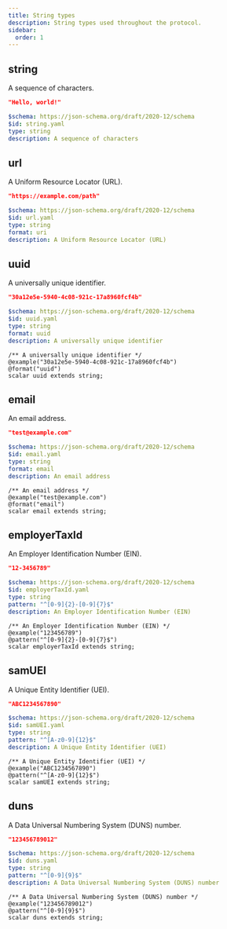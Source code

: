 ```yaml
---
title: String types
description: String types used throughout the protocol.
sidebar:
  order: 1
---
```



## string

A sequence of characters.

<Tabs>
  <TabItem label="Example">

```json
"Hello, world!"
```

  </TabItem>

  <TabItem label="JSON Schema">

```yaml
$schema: https://json-schema.org/draft/2020-12/schema
$id: string.yaml
type: string
description: A sequence of characters
```

  </TabItem>
</Tabs>

## url

A Uniform Resource Locator (URL).

<Tabs>
  <TabItem label="Example">

```json
"https://example.com/path"
```

  </TabItem>

  <TabItem label="JSON Schema">

```yaml
$schema: https://json-schema.org/draft/2020-12/schema
$id: url.yaml
type: string
format: uri
description: A Uniform Resource Locator (URL)
```

  </TabItem>
</Tabs>

## uuid

A universally unique identifier.

<Tabs>
  <TabItem label="Example">

```json
"30a12e5e-5940-4c08-921c-17a8960fcf4b"
```

  </TabItem>

  <TabItem label="JSON Schema">

```yaml
$schema: https://json-schema.org/draft/2020-12/schema
$id: uuid.yaml
type: string
format: uuid
description: A universally unique identifier
```

  </TabItem>

  <TabItem label="TypeSpec">

```tsp
/** A universally unique identifier */
@example("30a12e5e-5940-4c08-921c-17a8960fcf4b")
@format("uuid")
scalar uuid extends string;
```

  </TabItem>
</Tabs>

## email

An email address.

<Tabs>
  <TabItem label="Example">

```json
"test@example.com"
```

  </TabItem>

  <TabItem label="JSON Schema">

```yaml
$schema: https://json-schema.org/draft/2020-12/schema
$id: email.yaml
type: string
format: email
description: An email address
```

  </TabItem>

  <TabItem label="TypeSpec">

```tsp
/** An email address */
@example("test@example.com")
@format("email")
scalar email extends string;
```

  </TabItem>
</Tabs>

## employerTaxId

An Employer Identification Number (EIN).

<Tabs>
  <TabItem label="Example">

```json
"12-3456789"
```

  </TabItem>

  <TabItem label="JSON Schema">

```yaml
$schema: https://json-schema.org/draft/2020-12/schema
$id: employerTaxId.yaml
type: string
pattern: "^[0-9]{2}-[0-9]{7}$"
description: An Employer Identification Number (EIN)
```

  </TabItem>

  <TabItem label="TypeSpec">

```tsp
/** An Employer Identification Number (EIN) */
@example("123456789")
@pattern("^[0-9]{2}-[0-9]{7}$")
scalar employerTaxId extends string;
```

  </TabItem>
</Tabs>

## samUEI

A Unique Entity Identifier (UEI).

<Tabs>
  <TabItem label="Example">

```json
"ABC1234567890"
```

  </TabItem>

  <TabItem label="JSON Schema">

```yaml
$schema: https://json-schema.org/draft/2020-12/schema
$id: samUEI.yaml
type: string
pattern: "^[A-z0-9]{12}$"
description: A Unique Entity Identifier (UEI)
```

  </TabItem>

  <TabItem label="TypeSpec">

```tsp
/** A Unique Entity Identifier (UEI) */
@example("ABC1234567890")
@pattern("^[A-z0-9]{12}$")
scalar samUEI extends string;
```

  </TabItem>
</Tabs>

## duns

A Data Universal Numbering System (DUNS) number.

<Tabs>
  <TabItem label="Example">

```json
"123456789012"
```

  </TabItem>

  <TabItem label="JSON Schema">

```yaml
$schema: https://json-schema.org/draft/2020-12/schema
$id: duns.yaml
type: string
pattern: "^[0-9]{9}$"
description: A Data Universal Numbering System (DUNS) number
```

  </TabItem>

  <TabItem label="TypeSpec">

```tsp
/** A Data Universal Numbering System (DUNS) number */
@example("123456789012")
@pattern("^[0-9]{9}$")
scalar duns extends string;
```

  </TabItem>
</Tabs>
